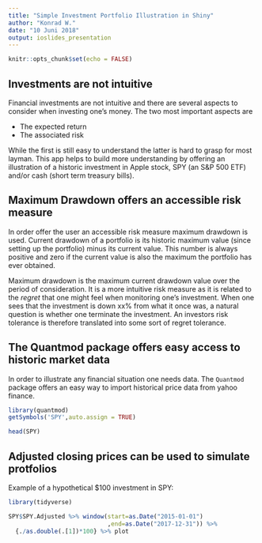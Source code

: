 ```yaml
---
title: "Simple Investment Portfolio Illustration in Shiny"
author: "Konrad W."
date: "10 Juni 2018"
output: ioslides_presentation
---
```


```r
knitr::opts_chunk$set(echo = FALSE)
```

## Investments are not intuitive

Financial investments are not intuitive and there are several
aspects to consider when investing one's money. The two
most important aspects are 

- The expected return
- The associated risk

While the first is still easy to understand the latter is hard
to grasp for most layman. This app helps to build more understanding
by offering an illustration of a historic investment in Apple stock,
SPY (an S&P 500 ETF) and/or cash (short term treasury bills).

## Maximum Drawdown offers an accessible risk measure

In order offer the user an accessible risk measure maximum drawdown is used.
Current drawdown of a portfolio is its historic maximum value (since setting
up the portfolio) minus its current value. This number is always positive and zero
if the current value is also the maximum the portfolio has ever obtained.

Maximum drawdown is the maximum current drawdown value over the period of consideration.
It is a more intuitive risk measure as it is related to the *regret* that one
might feel when monitoring one's investment. When one sees that the investment is
down xx% from what it once was, a natural question is whether one terminate the investment.
An investors risk tolerance is therefore translated into some sort of regret tolerance.


## The Quantmod package offers easy access to historic market data

In order to illustrate any financial situation one needs data.
The `Quantmod` package offers an easy way to import historical price data
from yahoo finance.

```r
library(quantmod)
getSymbols('SPY',auto.assign = TRUE)
```
```r
head(SPY)
```

## Adjusted closing prices can be used to simulate protfolios

Example of a hypothetical $100 investment in SPY:

```r
library(tidyverse)
```
```r
SPY$SPY.Adjusted %>% window(start=as.Date("2015-01-01")
                            ,end=as.Date("2017-12-31")) %>%
  {./as.double(.[1])*100} %>% plot
```
